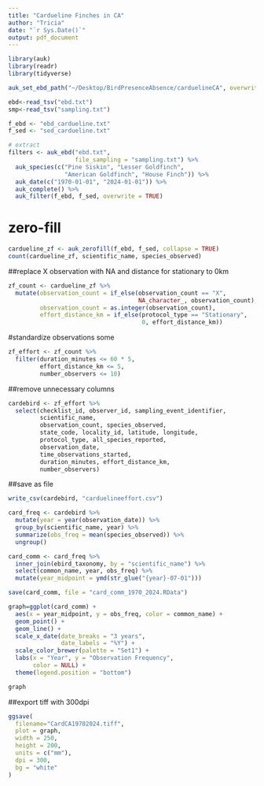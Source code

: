 ```yaml
---
title: "Cardueline Finches in CA"
author: "Tricia"
date: "`r Sys.Date()`"
output: pdf_document
---
```


```r
library(auk)
library(readr)
library(tidyverse)
```

```r
auk_set_ebd_path("~/Desktop/BirdPresenceAbsence/carduelineCA", overwrite=TRUE)
```

```r
ebd<-read_tsv("ebd.txt")
smp<-read_tsv("sampling.txt")
```

```r
f_ebd <- "ebd_cardueline.txt"
f_sed <- "sed_cardueline.txt"

# extract
filters <- auk_ebd("ebd.txt", 
                   file_sampling = "sampling.txt") %>% 
  auk_species(c("Pine Siskin", "Lesser Goldfinch", 
                "American Goldfinch", "House Finch")) %>% 
  auk_date(c("1970-01-01", "2024-01-01")) %>% 
  auk_complete() %>% 
  auk_filter(f_ebd, f_sed, overwrite = TRUE)
```

# zero-fill
```r
cardueline_zf <- auk_zerofill(f_ebd, f_sed, collapse = TRUE)
count(cardueline_zf, scientific_name, species_observed)
```

##replace X  observation with NA and distance for stationary to 0km
```r
zf_count <- cardueline_zf %>% 
  mutate(observation_count = if_else(observation_count == "X", 
                                     NA_character_, observation_count),
         observation_count = as.integer(observation_count),
         effort_distance_km = if_else(protocol_type == "Stationary", 
                                      0, effort_distance_km))
```

#standardize observations some
```r
zf_effort <- zf_count %>% 
  filter(duration_minutes <= 60 * 5,
         effort_distance_km <= 5,
         number_observers <= 10)
```

##remove unnecessary columns
```r
cardebird <- zf_effort %>% 
  select(checklist_id, observer_id, sampling_event_identifier,
         scientific_name,
         observation_count, species_observed, 
         state_code, locality_id, latitude, longitude,
         protocol_type, all_species_reported,
         observation_date,
         time_observations_started, 
         duration_minutes, effort_distance_km,
         number_observers)
```

##save as file
```r
write_csv(cardebird, "carduelineeffort.csv")
```

```r
card_freq <- cardebird %>%
  mutate(year = year(observation_date)) %>%
  group_by(scientific_name, year) %>%
  summarize(obs_freq = mean(species_observed)) %>%
  ungroup()
```

```r
card_comm <- card_freq %>%
  inner_join(ebird_taxonomy, by = "scientific_name") %>% 
  select(common_name, year, obs_freq) %>%
  mutate(year_midpoint = ymd(str_glue("{year}-07-01")))
```

```r
save(card_comm, file = "card_comm_1970_2024.RData")
```

```r
graph=ggplot(card_comm) +
  aes(x = year_midpoint, y = obs_freq, color = common_name) +
  geom_point() +
  geom_line() +
  scale_x_date(date_breaks = "3 years",
               date_labels = "%Y") +
  scale_color_brewer(palette = "Set1") +
  labs(x = "Year", y = "Observation Frequency",
       color = NULL) +
  theme(legend.position = "bottom")

graph
```

##export tiff with 300dpi
```r
ggsave(
  filename="CardCA19702024.tiff",
  plot = graph,
  width = 250,
  height = 200,
  units = c("mm"),
  dpi = 300,
  bg = "white"
)
```